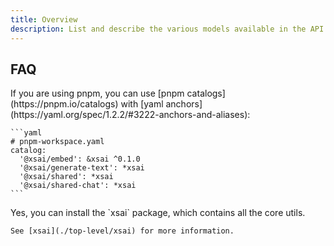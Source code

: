 ```yaml
---
title: Overview
description: List and describe the various models available in the API.
---
```


## FAQ

 
<Accordions>
  <Accordion title="There are too many packages for xsAI, how do I manage the versions?">
    If you are using pnpm, you can use [pnpm catalogs](https://pnpm.io/catalogs) with [yaml anchors](https://yaml.org/spec/1.2.2/#3222-anchors-and-aliases):

    ```yaml
    # pnpm-workspace.yaml
    catalog:
      '@xsai/embed': &xsai ^0.1.0
      '@xsai/generate-text': *xsai
      '@xsai/shared': *xsai
      '@xsai/shared-chat': *xsai
    ```
  </Accordion>
  <Accordion title="👆 Is there a simpler / workspace-less way?">
    Yes, you can install the `xsai` package, which contains all the core utils.

    See [xsai](./top-level/xsai) for more information.
  </Accordion>
</Accordions>